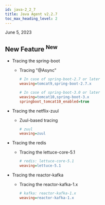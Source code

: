 ```yaml
---
id: java-2_2_7
title: Java Agent v2.2.7
toc_max_heading_level: 2
---
```


June 5, 2023

## New Feature <sup><Status>New</Status></sup>

-   Tracing the spring-boot

    -   Tracing "@Async"

        ```ini title='whatap.conf'
        # In case of spring-boot-2.7 or later
        weaving=tomcat9,spring-boot-2.7.x

        # In case of spring-boot-3.0 or later
        weaving=tomcat10,spring-boot-3.x
        springboot_tomcat10_enabled=true
        ```
-   Tracing the netflix-zuul

    -   Zuul-based tracing
        ```ini title='whatap.conf'
        # zuul
        weaving=zuul
        ```
-   Tracing the redis

    -   Tracing the lettuce-core-5.1
        ```ini title='whatap.conf'
        # redis: lettuce-core-5.1
        weaving=lettuce-5.1
        ```
-   Tracing the reactor-kafka

    -   Tracing the reactor-kafka-1.x

        ```ini title='whatap.conf'
        # kafka: reactor-kafka-1.x
        weaving=reactor-kafka-1.x
        ```
